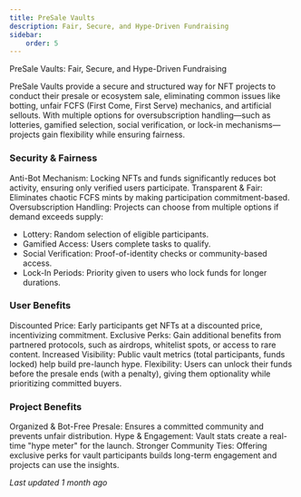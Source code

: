 ```yaml
---
title: PreSale Vaults
description: Fair, Secure, and Hype-Driven Fundraising
sidebar:
    order: 5
---
```


PreSale Vaults: Fair, Secure, and Hype-Driven Fundraising

PreSale Vaults provide a secure and structured way for NFT projects to conduct their presale or ecosystem sale, eliminating common issues like botting, unfair FCFS (First Come, First Serve) mechanics, and artificial sellouts. With multiple options for oversubscription handling—such as lotteries, gamified selection, social verification, or lock-in mechanisms—projects gain flexibility while ensuring fairness.

### Security & Fairness

Anti-Bot Mechanism: Locking NFTs and funds significantly reduces bot activity, ensuring only verified users participate. Transparent & Fair: Eliminates chaotic FCFS mints by making participation commitment-based. Oversubscription Handling: Projects can choose from multiple options if demand exceeds supply:
- Lottery: Random selection of eligible participants.
- Gamified Access: Users complete tasks to qualify.
- Social Verification: Proof-of-identity checks or community-based access.
- Lock-In Periods: Priority given to users who lock funds for longer durations.

### User Benefits

Discounted Price: Early participants get NFTs at a discounted price, incentivizing commitment. Exclusive Perks: Gain additional benefits from partnered protocols, such as airdrops, whitelist spots, or access to rare content. Increased Visibility: Public vault metrics (total participants, funds locked) help build pre-launch hype. Flexibility: Users can unlock their funds before the presale ends (with a penalty), giving them optionality while prioritizing committed buyers.

### Project Benefits

Organized & Bot-Free Presale: Ensures a committed community and prevents unfair distribution. Hype & Engagement: Vault stats create a real-time "hype meter" for the launch. Stronger Community Ties: Offering exclusive perks for vault participants builds long-term engagement and projects can use the insights.

_Last updated 1 month ago_

